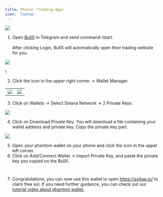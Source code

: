 ```yaml
---
title: Photon (Trading App)
icon: 'laptop'
---
```


![](https://2619786285-files.gitbook.io/~/files/v0/b/gitbook-x-prod.appspot.com/o/spaces%2FM0pXZISmirZR5oaAIkSt%2Fuploads%2Ffqn6Xh92FunCzJFNrg2m%2F8.png?alt=media&token=8ea6e959-9b5c-44c2-aeca-35030a3ee8d9)


1. Open [BullX](https://t.me/BullXBetaBot) in Telegram and send command /start.\
   \
   After clicking Login, BullX will automatically open their trading website for you.

![](https://2619786285-files.gitbook.io/~/files/v0/b/gitbook-x-prod.appspot.com/o/spaces%2FM0pXZISmirZR5oaAIkSt%2Fuploads%2F0eqxOWA9qBu9Lkbsz1UA%2Fimage%20(6).avif?alt=media&token=1fa002ba-5bce-488c-88a8-02996332604f)


\\

2. Click the icon in the upper right corner -> Wallet Manager.

|  |  |
| --- | --- |
| ![](https://2619786285-files.gitbook.io/~/files/v0/b/gitbook-x-prod.appspot.com/o/spaces%2FM0pXZISmirZR5oaAIkSt%2Fuploads%2F0qQUvq90U2GE2JBVJmYX%2Fimage%20(6).png?alt=media&token=577a55d9-2c3c-4353-ac05-d32061290afe) | ![](https://2619786285-files.gitbook.io/~/files/v0/b/gitbook-x-prod.appspot.com/o/spaces%2FM0pXZISmirZR5oaAIkSt%2Fuploads%2F7zUOGVQyQ2WIXAofHcKy%2Fimage%20(7).png?alt=media&token=ae6ce5b3-53e8-4273-bbf8-b057e031a820) |

3. Click on Wallets -> Select Solana Network -> 2 Private Keys.

![](https://2619786285-files.gitbook.io/~/files/v0/b/gitbook-x-prod.appspot.com/o/spaces%2FM0pXZISmirZR5oaAIkSt%2Fuploads%2FWmBCAZXHUnn5225EYpZ5%2Fimage%20(8).png?alt=media&token=6229dd41-229d-4651-88cc-d5dc1b2c4166)


4. Click on Download Private Key. You will download a file containing your wallet address and private key. Copy the private key part.

![](https://2619786285-files.gitbook.io/~/files/v0/b/gitbook-x-prod.appspot.com/o/spaces%2FM0pXZISmirZR5oaAIkSt%2Fuploads%2FW3DPqKpqMOoAuXfc67IN%2Fimage%20(9).png?alt=media&token=f71eef03-f217-43d5-b192-1d43f1983425)


5. Open your phantom wallet on your phone and click the icon in the upper left corner.
6. Click on Add/Connect Wallet -> Import Private Key, and paste the private key you copied on the BullX.

<div><figure><img src="https://2619786285-files.gitbook.io/~/files/v0/b/gitbook-x-prod.appspot.com/o/spaces%2FM0pXZISmirZR5oaAIkSt%2Fuploads%2F1LDojxQ4Mhx51BLLIUOc%2FPhantom.png?alt=media&#x26;token=b4408396-4169-4f62-aa7b-17f139131e95" alt=""><figcaption></figcaption></figure> <figure><img src="https://2619786285-files.gitbook.io/~/files/v0/b/gitbook-x-prod.appspot.com/o/spaces%2FM0pXZISmirZR5oaAIkSt%2Fuploads%2FOeiin174gPTCM3Agb2ga%2FPhantom%202.png?alt=media&#x26;token=94c344be-9e2b-453f-b851-467c6335c981" alt=""><figcaption></figcaption></figure></div>

7. Congratulations, you can now use this wallet to open <https://soltap.io/> to claim free sol. If you need further guidance, you can check out our [tutorial video about phantom wallet.](https://soltap.gitbook.io/docs/how-to-claim-sol/phantom)